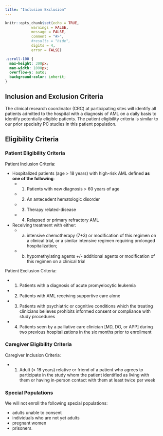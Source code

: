 ```yaml
---
title: "Inclusion Exclusion"
---
```


```r
knitr::opts_chunk$set(echo = TRUE,
            warnings = FALSE,
            message = FALSE,
            comment = "#>",
            #results = "hide",
            digits = 4,
            error = FALSE)
```

```css
.scroll-100 {
  max-height: 300px;
  max-width: 1000px;
  overflow-y: auto;
  background-color: inherit;
}
```

## Inclusion and Exclusion Criteria {#sec-inclusion_exclusion}

The clinical research coordinator (CRC) at participating sites will identify all patients admitted to the hospital with a diagnosis of AML on a daily basis to identify potentially eligible patients. The patient eligibility criteria is similar to our prior specialty PC studies in this patient population.

## Eligibility Criteria {#sec-eligibility}

### Patient Eligibility Criteria {#sec-patient-eligibility}

Patient Inclusion Criteria:

- Hospitalized patients (age > 18 years) with high-risk AML defined **as one of the following**:
  - 1) Patients with new diagnosis > 60 years of age
  - 2) An antecedent hematologic disorder
  - 3) Therapy related-disease
  - 4) Relapsed or primary refractory AML
- Receiving treatment with either:
  - a) intensive chemotherapy (7+3) or modification of this regimen on a clinical trial, or a similar intensive regimen requiring prolonged hospitalization; 
  - b) hypomethylating agents +/- additional agents or modification of this regimen on a clinical trial

Patient Exclusion Criteria:

- 1) Patients with a diagnosis of acute promyelocytic leukemia 
- 2) Patients with AML receiving supportive care alone 
- 3) Patients with psychiatric or cognitive conditions which the treating clinicians believes prohibits informed consent or compliance with study procedures
- 4) Patients seen by a palliative care clinician [MD, DO, or APP] during two previous hospitalizations in the six months prior to enrollment

### Caregiver Eligibility Criteria {#sec-caregiver-eligibility}

Caregiver Inclusion Criteria:

- 1) Adult (> 18 years) relative or friend of a patient who agrees to participate in the study whom the patient identified as living with them or having in-person contact with them at least twice per week

### Special Populations

We will not enroll the following special populations: 

- adults unable to consent
- individuals who are not yet adults
- pregnant women
- prisoners.

